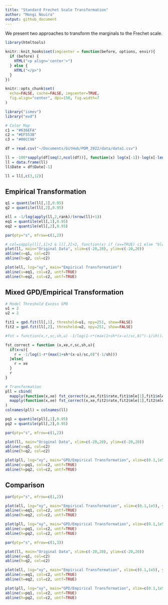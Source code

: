```yaml
---
title: "Standard Frechet Scale Transformation"
author: "Mongi Nouira"
output: github_document
---
```


We present two approaches to transform the marginals to the Frechet scale. 

```r
library(htmltools)

knitr::knit_hooks$set(imgcenter = function(before, options, envir){
  if (before) {
    HTML("<p align='center'>")
  } else {
    HTML("</p>")
  }
})

knitr::opts_chunk$set(
  echo=FALSE, cache=FALSE, imgcenter=TRUE, 
  fig.align="center", dpi=150, fig.width=7
)

library("ismev")
library("evd")

# Color Map
c1 = "#636EFA"
c2 = "#EF553B"
c3 = "#00CC96"
```

```r
df = read.csv("~/Documents/GitHub/PDM_2022/data/data1.csv")

ll = -100*sapply(df[seq(2,ncol(df))], function(x) log(x[-1])-log(x[-length(df$Date)]))
ll = data.frame(ll)
ll$Date = df$Date[-1]

ll = ll[,c(3,12)]
```

## Empirical Transformation

```r
q1 = quantile(ll[,1],0.95)
q2 = quantile(ll[,2],0.95)

ell = -1/log(apply(ll,2,rank)/(nrow(ll)+1))
eq1 = quantile(ell[,1],0.95)
eq2 = quantile(ell[,2],0.95)

par(pty="s", mfrow=c(1,2))

# col=sapply(ll[,1]>2 & ll[,2]>2, function(x) if (x==TRUE) c1 else "black")
plot(ll, main="Original Data", xlim=c(-20,20), ylim=c(-20,20))
abline(v=q1, col=c2)
abline(h=q2, col=c2)

plot(ell, log="xy", main="Empirical Transformation")
abline(v=eq1, col=c2, untf=TRUE)
abline(h=eq2, col=c2, untf=TRUE)
```

## Mixed GPD/Empirical Transformation

```r
# Model Threshold Excess GPD
u1 = 2
u2 = 2

fit1 = gpd.fit(ll[,1], threshold=u1, npy=251, show=FALSE)
fit2 = gpd.fit(ll[,2], threshold=u2, npy=251, show=FALSE)

#fst = function(x,r,sc,sh,u) -1/log(1-r*(max(1+sh*(x-u)/sc,0)^(-1/sh)))

fst_correct = function (x,xe,r,sc,sh,u){
  if(x>u){
    r = -1/log(1-r*(max(1+sh*(x-u)/sc,0)^(-1/sh)))
  }else{
    r = xe
  }
  r
}

# Transformation
pll = cbind(
  mapply(function(x,xe) fst_correct(x,xe,fit1$rate,fit1$mle[1],fit1$mle[2],u1), ll[,1], ell[,1]),
  mapply(function(x,xe) fst_correct(x,xe,fit2$rate,fit2$mle[1],fit2$mle[2],u2), ll[,2], ell[,2])
)
colnames(pll) = colnames(ll)
```

```r
pq1 = quantile(pll[,1],0.95)
pq2 = quantile(pll[,2],0.95)

par(pty="s", mfrow=c(1,2))

plot(ll, main="Original Data", xlim=c(-20,20), ylim=c(-20,20))
abline(v=q1, col=c2)
abline(h=q2, col=c2)

plot(pll, log="xy", main="GPD/Empirical Transformation", xlim=c(0.1,1e5), ylim=c(0.1,1e5))
abline(v=pq1, col=c2, untf=TRUE)
abline(h=pq2, col=c2, untf=TRUE)
```

## Comparison

```r
par(pty="s", mfrow=c(1,2))

plot(ell, log="xy", main="Empirical Transformation", xlim=c(0.1,1e5), ylim=c(0.1,1e5))
abline(v=eq1, col=c2, untf=TRUE)
abline(h=eq2, col=c2, untf=TRUE)

plot(pll, log="xy", main="GPD/Empirical Transformation", xlim=c(0.1,1e5), ylim=c(0.1,1e5))
abline(v=pq1, col=c2, untf=TRUE)
abline(h=pq2, col=c2, untf=TRUE)
```

```r
par(pty="s", mfrow=c(1,3))

plot(ll, main="Original Data", xlim=c(-20,20), ylim=c(-20,20))
abline(v=q1, col=c2)
abline(h=q2, col=c2)

plot(ell, log="xy", main="Empirical Transformation", xlim=c(0.1,1e5), ylim=c(0.1,1e5))
abline(v=eq1, col=c2, untf=TRUE)
abline(h=eq2, col=c2, untf=TRUE)

plot(pll, log="xy", main="GPD/Empirical Transformation", xlim=c(0.1,1e5), ylim=c(0.1,1e5))
abline(v=pq1, col=c2, untf=TRUE)
abline(h=pq2, col=c2, untf=TRUE)
```

